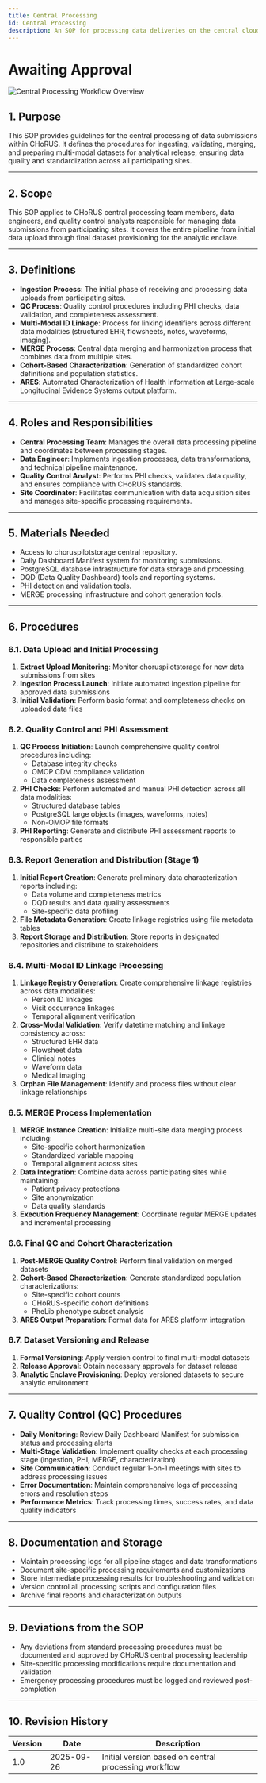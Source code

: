 ```yaml
---
title: Central Processing
id: Central Processing
description: An SOP for processing data deliveries on the central cloud infrastructure
---
```

# Awaiting Approval

![Central Processing Workflow Overview](./images/CentralProcess_Overview.png)

## 1. Purpose

This SOP provides guidelines for the central processing of data submissions within CHoRUS. It defines the procedures for ingesting, validating, merging, and preparing multi-modal datasets for analytical release, ensuring data quality and standardization across all participating sites.

---

## 2. Scope

This SOP applies to CHoRUS central processing team members, data engineers, and quality control analysts responsible for managing data submissions from participating sites. It covers the entire pipeline from initial data upload through final dataset provisioning for the analytic enclave.

---

## 3. Definitions

- **Ingestion Process**: The initial phase of receiving and processing data uploads from participating sites.
- **QC Process**: Quality control procedures including PHI checks, data validation, and completeness assessment.
- **Multi-Modal ID Linkage**: Process for linking identifiers across different data modalities (structured EHR, flowsheets, notes, waveforms, imaging).
- **MERGE Process**: Central data merging and harmonization process that combines data from multiple sites.
- **Cohort-Based Characterization**: Generation of standardized cohort definitions and population statistics.
- **ARES**: Automated Characterization of Health Information at Large-scale Longitudinal Evidence Systems output platform.

---

## 4. Roles and Responsibilities

- **Central Processing Team**: Manages the overall data processing pipeline and coordinates between processing stages.
- **Data Engineer**: Implements ingestion processes, data transformations, and technical pipeline maintenance.
- **Quality Control Analyst**: Performs PHI checks, validates data quality, and ensures compliance with CHoRUS standards.
- **Site Coordinator**: Facilitates communication with data acquisition sites and manages site-specific processing requirements.

---

## 5. Materials Needed

- Access to choruspilotstorage central repository.
- Daily Dashboard Manifest system for monitoring submissions.
- PostgreSQL database infrastructure for data storage and processing.
- DQD (Data Quality Dashboard) tools and reporting systems.
- PHI detection and validation tools.
- MERGE processing infrastructure and cohort generation tools.

---

## 6. Procedures

### 6.1. **Data Upload and Initial Processing**

1. **Extract Upload Monitoring**: Monitor choruspilotstorage for new data submissions from sites
2. **Ingestion Process Launch**: Initiate automated ingestion pipeline for approved data submissions
3. **Initial Validation**: Perform basic format and completeness checks on uploaded data files

### 6.2. **Quality Control and PHI Assessment**

1. **QC Process Initiation**: Launch comprehensive quality control procedures including:
   - Database integrity checks
   - OMOP CDM compliance validation
   - Data completeness assessment
2. **PHI Checks**: Perform automated and manual PHI detection across all data modalities:
   - Structured database tables
   - PostgreSQL large objects (images, waveforms, notes)
   - Non-OMOP file formats
3. **PHI Reporting**: Generate and distribute PHI assessment reports to responsible parties

### 6.3. **Report Generation and Distribution (Stage 1)**

1. **Initial Report Creation**: Generate preliminary data characterization reports including:
   - Data volume and completeness metrics
   - DQD results and data quality assessments
   - Site-specific data profiling
2. **File Metadata Generation**: Create linkage registries using file metadata tables
3. **Report Storage and Distribution**: Store reports in designated repositories and distribute to stakeholders

### 6.4. **Multi-Modal ID Linkage Processing**

1. **Linkage Registry Generation**: Create comprehensive linkage registries across data modalities:
   - Person ID linkages
   - Visit occurrence linkages
   - Temporal alignment verification
2. **Cross-Modal Validation**: Verify datetime matching and linkage consistency across:
   - Structured EHR data
   - Flowsheet data
   - Clinical notes
   - Waveform data
   - Medical imaging
3. **Orphan File Management**: Identify and process files without clear linkage relationships

### 6.5. **MERGE Process Implementation**

1. **MERGE Instance Creation**: Initialize multi-site data merging process including:
   - Site-specific cohort harmonization
   - Standardized variable mapping
   - Temporal alignment across sites
2. **Data Integration**: Combine data across participating sites while maintaining:
   - Patient privacy protections
   - Site anonymization
   - Data quality standards
3. **Execution Frequency Management**: Coordinate regular MERGE updates and incremental processing

### 6.6. **Final QC and Cohort Characterization**

1. **Post-MERGE Quality Control**: Perform final validation on merged datasets
2. **Cohort-Based Characterization**: Generate standardized population characterizations:
   - Site-specific cohort counts
   - CHoRUS-specific cohort definitions
   - PheLib phenotype subset analysis
3. **ARES Output Preparation**: Format data for ARES platform integration

### 6.7. **Dataset Versioning and Release**

1. **Formal Versioning**: Apply version control to final multi-modal datasets
2. **Release Approval**: Obtain necessary approvals for dataset release
3. **Analytic Enclave Provisioning**: Deploy versioned datasets to secure analytic environment

---

## 7. Quality Control (QC) Procedures

- **Daily Monitoring**: Review Daily Dashboard Manifest for submission status and processing alerts
- **Multi-Stage Validation**: Implement quality checks at each processing stage (ingestion, PHI, MERGE, characterization)
- **Site Communication**: Conduct regular 1-on-1 meetings with sites to address processing issues
- **Error Documentation**: Maintain comprehensive logs of processing errors and resolution steps
- **Performance Metrics**: Track processing times, success rates, and data quality indicators

---

## 8. Documentation and Storage

- Maintain processing logs for all pipeline stages and data transformations
- Document site-specific processing requirements and customizations
- Store intermediate processing results for troubleshooting and validation
- Version control all processing scripts and configuration files
- Archive final reports and characterization outputs

---

## 9. Deviations from the SOP

- Any deviations from standard processing procedures must be documented and approved by CHoRUS central processing leadership
- Site-specific processing modifications require documentation and validation
- Emergency processing procedures must be logged and reviewed post-completion

---

## 10. Revision History

| Version | Date       | Description                                |
|---------|------------|--------------------------------------------|
| 1.0     | 2025-09-26 | Initial version based on central processing workflow |


